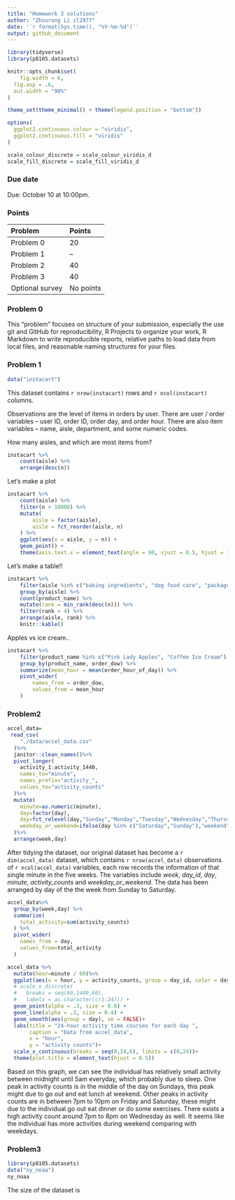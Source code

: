 ```yaml
---
title: "Homework 3 solutions"
author: "Zhourong Li zl2977"
date: '`r format(Sys.time(), "%Y-%m-%d")`'
output: github_document
---
```



```r
library(tidyverse)
library(p8105.datasets)

knitr::opts_chunk$set(
	fig.width = 6, 
  fig.asp = .6,
  out.width = "90%"
)

theme_set(theme_minimal() + theme(legend.position = "bottom"))

options(
  ggplot2.continuous.colour = "viridis",
  ggplot2.continuous.fill = "viridis"
)

scale_colour_discrete = scale_colour_viridis_d
scale_fill_discrete = scale_fill_viridis_d
```

### Due date

Due: October 10 at 10:00pm. 

### Points

| Problem         | Points    |
|:--------------- |:--------- |
| Problem 0       | 20        |
| Problem 1       | --        |
| Problem 2       | 40        |
| Problem 3       | 40        |
| Optional survey | No points |


### Problem 0

This "problem" focuses on structure of your submission, especially the use git and GitHub for reproducibility, R Projects to organize your work, R Markdown to write reproducible reports, relative paths to load data from local files, and reasonable naming structures for your files. 


### Problem 1

```r
data("instacart")
```

This dataset contains `r nrow(instacart)` rows and `r ncol(instacart)` columns. 

Observations are the level of items in orders by user. There are user / order variables -- user ID, order ID, order day, and order hour. There are also item variables -- name, aisle, department, and some numeric codes. 

How many aisles, and which are most items from?

```r
instacart %>% 
	count(aisle) %>% 
	arrange(desc(n))
```


Let's make a plot



```r
instacart %>% 
	count(aisle) %>% 
	filter(n > 10000) %>% 
	mutate(
		aisle = factor(aisle),
		aisle = fct_reorder(aisle, n)
	) %>% 
	ggplot(aes(x = aisle, y = n)) + 
	geom_point() + 
	theme(axis.text.x = element_text(angle = 90, vjust = 0.5, hjust = 1))
```


Let's make a table!!

```r
instacart %>% 
	filter(aisle %in% c("baking ingredients", "dog food care", "packaged vegetables fruits")) %>% 
	group_by(aisle) %>% 
	count(product_name) %>% 
	mutate(rank = min_rank(desc(n))) %>% 
	filter(rank < 4) %>% 
	arrange(aisle, rank) %>% 
	knitr::kable()
```


Apples vs ice cream..

```r
instacart %>% 
	filter(product_name %in% c("Pink Lady Apples", "Coffee Ice Cream")) %>% 
	group_by(product_name, order_dow) %>% 
	summarize(mean_hour = mean(order_hour_of_day)) %>% 
	pivot_wider(
		names_from = order_dow,
		values_from = mean_hour
	)
```

### Problem2

```r
accel_data=
 read_csv(
    "./data/accel_data.csv"
  )%>%
  janitor::clean_names()%>%
  pivot_longer(
    activity_1:activity_1440,
    names_to="minute",
    names_prefix="activity_",
    values_to="activity_counts"
  )%>%
  mutate(
    minute=as.numeric(minute),
    day=factor(day),
    day=fct_relevel(day,"Sunday","Monday","Tuesday","Wednesday","Thursday","Friday","Saturday"),
    weekday_or_weekend=ifelse(day %in% c("Saturday","Sunday"),"weekend","weekday")
  )%>%
  arrange(week,day)

```
After tidying the dataset, our original dataset has become a `r dim(accel_data)` dataset, which contains `r nrow(accel_data)` observations of `r ncol(accel_data)` variables, each row records the information of that single minute in the five weeks. The variables include _week_, _day_id_, _day_, _minute_, _activity_counts_ and _weekday_or_weekend_. The data has been arranged by day of the the week from Sunday to Saturday.


```r
accel_data%>%
  group_by(week,day) %>%
  summarize(
    total_activity=sum(activity_counts)
  ) %>%
  pivot_wider(
    names_from = day,
    values_from=total_activity
  )

```
```r
accel_data %>%
  mutate(hour=minute / 60)%>%
  ggplot(aes(x = hour, y = activity_counts, group = day_id, color = day)) + 
  # scale_x_discrete(
  #   breaks = seq(60,1440,60),
  #   labels = as.character(c(1:24))) +
  geom_point(alpha = .3, size = 0.6) + 
  geom_line(alpha = .3, size = 0.4) +
  geom_smooth(aes(group = day), se = FALSE)+
  labs(title = "24-hour activity time courses for each day ",
       caption = "Data from accel_data",
       x = "hour",
       y = "activity counts")+  
  scale_x_continuous(breaks = seq(0,24,6), limits = c(0,24))+
  theme(plot.title = element_text(hjust = 0.5))

```
Based on this graph, we can see the individual has relatively small activity between midnight until 5am everyday, which probably due to sleep. One peak in activity counts is in the middle of the day on Sundays, this peak might due to go out and eat lunch at weekend. Other peaks in activity counts are in between 7pm to 10pm on Friday and Saturday, these might  due to the individual go out eat dinner or do some exercises. There exists a high activity count around 7pm to 8pm on Wednesday as well. It seems like the individual has more activities during weekend comparing with weekdays.

### Problem3

```r
library(p8105.datasets)
data("ny_noaa")
ny_noaa
```


The size of the dataset is



























